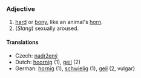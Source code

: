 ===Adjective===
# [[hard]] or [[bony]], like an animal's [[horn]].
# (''Slang'') sexually aroused.

==== Translations ====

*Czech: [[nadržený]] <!-- which sense of the word? -->
*Dutch: [[hoornig]] (1), [[geil]] (2)
*German: [[hornig]] (1), [[schwielig]] (1), [[geil]] (2, vulgar)